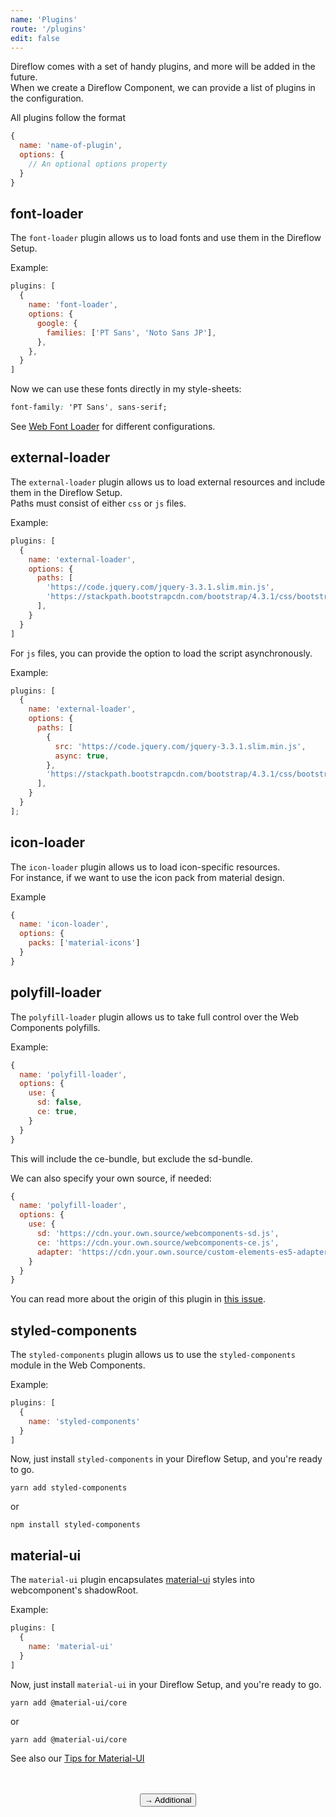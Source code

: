 ```yaml
---
name: 'Plugins'
route: '/plugins'
edit: false
---
```



Direflow comes with a set of handy plugins, and more will be added in the future.  
When we create a Direflow Component, we can provide a list of plugins in the configuration.
  
All plugins follow the format
```javascript
{
  name: 'name-of-plugin',
  options: {
    // An optional options property
  }
}
```

## font-loader
The `font-loader` plugin allows us to load fonts and use them in the Direflow Setup.  
  
Example:
```javascript
plugins: [
  {
    name: 'font-loader',
    options: {
      google: {
        families: ['PT Sans', 'Noto Sans JP'],
      },
    },
  }
]
```
Now we can use these fonts directly in my style-sheets:
```css
font-family: 'PT Sans', sans-serif;
```

See [Web Font Loader](https://github.com/typekit/webfontloader) for different configurations.

## external-loader
The `external-loader` plugin allows us to load external resources and include them in the Direflow Setup.  
Paths must consist of either `css` or `js` files.
  
Example:
```javascript
plugins: [
  {
    name: 'external-loader',
    options: {
      paths: [
        'https://code.jquery.com/jquery-3.3.1.slim.min.js',
        'https://stackpath.bootstrapcdn.com/bootstrap/4.3.1/css/bootstrap.min.css'
      ],
    }
  }
]
```

For `js` files, you can provide the option to load the script asynchronously.

Example:
```javascript
plugins: [
  {
    name: 'external-loader',
    options: {
      paths: [
        {
          src: 'https://code.jquery.com/jquery-3.3.1.slim.min.js',
          async: true,
        },
        'https://stackpath.bootstrapcdn.com/bootstrap/4.3.1/css/bootstrap.min.css'
      ],
    }
  }
];
```

## icon-loader
The `icon-loader` plugin allows us to load icon-specific resources.  
For instance, if we want to use the icon pack from material design.  

Example
```javascript
{
  name: 'icon-loader',
  options: {
    packs: ['material-icons']
  }
}
```

## polyfill-loader
The `polyfill-loader` plugin allows us to take full control over the Web Components polyfills.  

Example:
```javascript
{
  name: 'polyfill-loader',
  options: {
    use: {
      sd: false,
      ce: true,
    }
  }
}
```
This will include the ce-bundle, but exclude the sd-bundle.

We can also specify your own source, if needed:
```javascript
{
  name: 'polyfill-loader',
  options: {
    use: {
      sd: 'https://cdn.your.own.source/webcomponents-sd.js',
      ce: 'https://cdn.your.own.source/webcomponents-ce.js',
      adapter: 'https://cdn.your.own.source/custom-elements-es5-adapter.js'
    }
  }
}
```
You can read more about the origin of this plugin in [this issue](https://github.com/Silind-Software/direflow/issues/18).

## styled-components
The `styled-components` plugin allows us to use the `styled-components` module in the Web Components.  
  
Example:
```javascript
plugins: [
  {
    name: 'styled-components'
  }
]
```
Now, just install `styled-components` in your Direflow Setup, and you're ready to go.
```console
yarn add styled-components
```
or
```console
npm install styled-components
```

## material-ui
The `material-ui` plugin encapsulates [material-ui](https://material-ui.com/) styles into webcomponent's shadowRoot.

Example:
```javascript
plugins: [
  {
    name: 'material-ui'
  }
]
```
Now, just install `material-ui` in your Direflow Setup, and you're ready to go.
```console
yarn add @material-ui/core
```
or
```console
yarn add @material-ui/core
```
See also our [Tips for Material-UI](http://localhost:8000/additional#tips-for-material-ui)

<br />
<br />

<span style="display: flex; justify-content: center">
  <Link to='/additional'>
    <Button>→ Additional</Button>
  </Link>
</span>